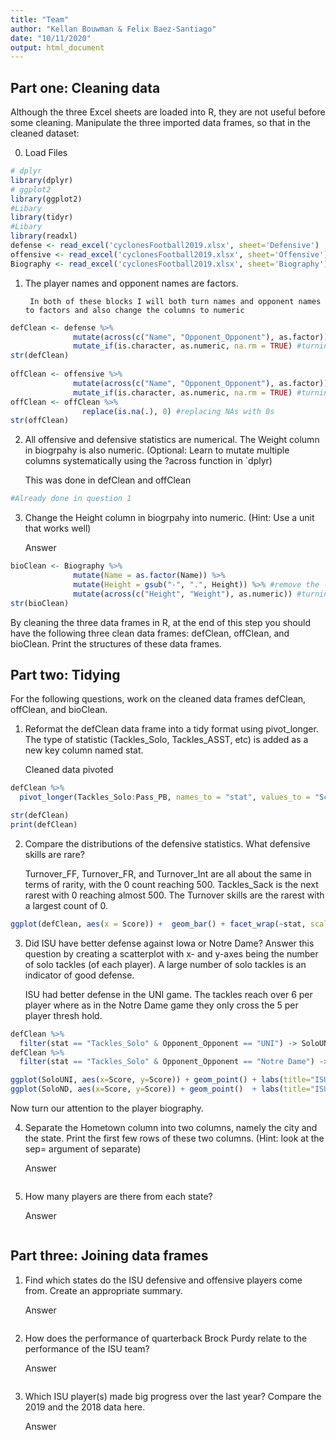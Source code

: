 ```yaml
---
title: "Team"
author: "Kellan Bouwman & Felix Baez-Santiago"
date: "10/11/2020"
output: html_document
---
```


## Part one: Cleaning data
Although the three Excel sheets are loaded into R, they are not useful before some cleaning. Manipulate the three imported data frames, so that in the cleaned dataset:

0. Load Files
     
```r
# dplyr
library(dplyr)
# ggplot2
library(ggplot2)
#Libary
library(tidyr)
#Libary
library(readxl)
defense <- read_excel('cyclonesFootball2019.xlsx', sheet='Defensive')
offensive <- read_excel('cyclonesFootball2019.xlsx', sheet='Offensive')
Biography <- read_excel('cyclonesFootball2019.xlsx', sheet='Biography')
```

1. The player names and opponent names are factors.

        In both of these blocks I will both turn names and opponent names to factors and also change the columns to numeric   
        
```r
defClean <- defense %>%
              mutate(across(c("Name", "Opponent_Opponent"), as.factor)) %>% #changing Name and Opponent_Opponent in offClean to factors
              mutate_if(is.character, as.numeric, na.rm = TRUE) #turning values to numeric
str(defClean)
  
offClean <- offensive %>%
              mutate(across(c("Name", "Opponent_Opponent"), as.factor)) %>% #changing Name and Opponent_Opponent in defClean to factors
              mutate_if(is.character, as.numeric, na.rm = TRUE) #turning values to numeric
offClean <- offClean %>% 
                replace(is.na(.), 0) #replacing NAs with 0s
str(offClean)
```

2. All offensive and defensive statistics are numerical. The Weight column in biogrpahy is also numeric. (Optional: Learn to mutate multiple columns systematically using the ?across function in `dplyr)

     This was done in defClean and offClean
     
```r
#Already done in question 1
```
     
3. Change the Height column in biogrpahy into numeric. (Hint: Use a unit that works well)

     Answer
     
```r
bioClean <- Biography %>%
              mutate(Name = as.factor(Name)) %>% 
              mutate(Height = gsub("-", ".", Height)) %>% #remove the - from height and convert to feet
              mutate(across(c("Height", "Weight"), as.numeric)) #turning height and weight into a numeric column
str(bioClean)
```

By cleaning the three data frames in R, at the end of this step you should have the following three clean data frames: defClean, offClean, and bioClean. Print the structures of these data frames.

## Part two: Tidying
For the following questions, work on the cleaned data frames defClean, offClean, and bioClean.

1. Reformat the defClean data frame into a tidy format using pivot_longer. The type of statistic (Tackles_Solo, Tackles_ASST, etc) is added as a new key column named stat.

     Cleaned data pivoted
     
```r
defClean %>%
  pivot_longer(Tackles_Solo:Pass_PB, names_to = "stat", values_to = "Score") -> defClean

str(defClean)
print(defClean)
```
     
2. Compare the distributions of the defensive statistics. What defensive skills are rare?

     Turnover_FF, Turnover_FR, and Turnover_Int are all about the same in terms of rarity, with the 0 count reaching 500. Tackles_Sack is the next rarest with 0 reaching almost 500. The Turnover skills are the rarest with a largest count of 0.
     
```r
ggplot(defClean, aes(x = Score)) +  geom_bar() + facet_wrap(~stat, scales = 'free_y')
```
     
3. Did ISU have better defense against Iowa or Notre Dame? Answer this question by creating a scatterplot with x- and y-axes being the number of solo tackles (of each player). A large number of solo tackles is an indicator of good defense.

     ISU had better defense in the UNI game. The tackles reach over 6 per player where as in the Notre Dame game they only cross the 5 per player thresh hold.
     
```r
defClean %>%
  filter(stat == "Tackles_Solo" & Opponent_Opponent == "UNI") -> SoloUNI
defClean %>%
  filter(stat == "Tackles_Solo" & Opponent_Opponent == "Notre Dame") -> SoloND

ggplot(SoloUNI, aes(x=Score, y=Score)) + geom_point() + labs(title="ISU vs UNI")
ggplot(SoloND, aes(x=Score, y=Score)) + geom_point()  + labs(title="ISU vs Notre Dame")
```
     
Now turn our attention to the player biography.

4. Separate the Hometown column into two columns, namely the city and the state. Print the first few rows of these two columns. (Hint: look at the sep= argument of separate)

     Answer
     
```r

```
     
5. How many players are there from each state?

     Answer
     
```r

```
     
## Part three: Joining data frames

1. Find which states do the ISU defensive and offensive players come from. Create an appropriate summary.

     Answer
     
```r

```
     
2. How does the performance of quarterback Brock Purdy relate to the performance of the ISU team?

     Answer
     
```r

```
     
3. Which ISU player(s) made big progress over the last year? Compare the 2019 and the 2018 data here.

     Answer
     
```r

```
     